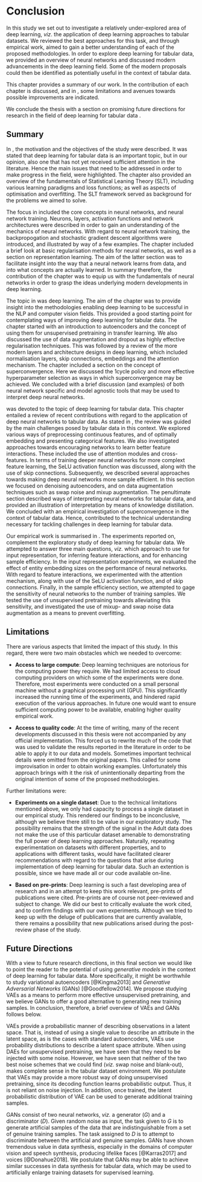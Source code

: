 # Conclusion \label{chp:conc}

In this study we set out to investigate a relatively under-explored area of deep learning, *viz*. the application of deep learning approaches to tabular datasets.
We reviewed the best approaches for this task, and through empirical work, aimed to gain a better understanding of each of the proposed methodologies.
In order to explore deep learning for tabular data, we provided an overview of neural networks and discussed modern advancements in the deep learning field.
Some of the modern proposals could then be identified as potentially useful in the context of tabular data.

This chapter provides a summary of our work.
In \Sref{sec:summary} the contribution of each chapter is discussed, and in \Sref{sec:lim}, some limitations and avenues towards possible improvements are indicated.

We conclude the thesis with a section on promising future directions for research in the field of deep learning for tabular data \Sref{sec:future}.

## Summary \label{sec:summary}

In \Cref{chp:intro}, the motivation and the objectives of the study were described.
It was stated that deep learning for tabular data is an important topic, but in our opinion, also one that has not yet received sufficient attention in the literature.
Hence the main issues that need to be addressed in order to make progress in the field, were highlighted.
The chapter also provided an overview of the fundamentals of Statistical Leaning Theory (SLT), including various learning paradigms and loss functions; as well as aspects of optimisation and overfitting.
The SLT framework served as background for the problems we aimed to solve.

The focus in \Cref{chp:nn} included the core concepts in neural networks, and neural network training.
Neurons, layers, activation functions and network architectures were described in order to gain an understanding of the mechanics of neural networks.
With regard to neural network training, the backpropogation and stochastic gradient descent algorithms were introduced, and illustrated by way of a few examples.
The chapter included a brief look at basic regularisation methods for neural networks, as well as a section on representation learning.
The aim of the latter section was to facilitate insight into the way that a neural network learns from data, and into what concepts are actually learned. 
In summary therefore, the contribution of the chapter was to equip us with the fundamentals of neural networks in order to grasp the ideas underlying modern developments in deep learning.

The topic in \Cref{chp:dl} was deep learning. 
The aim of the chapter was to provide insight into the methodologies enabling deep learning to be successful in the NLP and computer vision fields.
This provided a good starting point for contemplating ways of improving deep learning for tabular data.
The chapter started with an introduction to autoencoders and the concept of using them for unsupervised pretraining in transfer learning.
We also discussed the use of data augmentation and dropout as highly effective regularisation techniques.
This was followed by a review of the more modern layers and architecture designs in deep learning, which included normalisation layers, skip connections, embeddings and the attention mechanism.
The chapter included a section on the concept of superconvergence.
Here we discussed the 1cycle policy and more effective hyperparameter selection as ways in which superconvergence may be achieved.
We concluded with a brief discussion (and examples) of both neural network specific and model agnostic tools that may be used to interpret deep neural networks. 

\Cref{chp:td} was devoted to the topic of deep learning for tabular data.
This chapter entailed a review of recent contributions with regard to the application of deep neural networks to tabular data.
As stated in \Cref{chp:intro}, the review was guided by the main challenges posed by tabular data in this context. 
We explored various ways of preprocessing continuous features, and of optimally embedding and presenting categorical features.
We also investigated approaches towards encouraging networks to learn better feature interactions.
These included the use of attention modules and cross-features.
In terms of training deeper neural networks for more complext feature learning, the SeLU activation function was discussed, along with the use of skip connections.
Subsequently, we described several approaches towards making deep neural networks more sample efficient.
In this section we focused on denoising autoencoders, and on data augmentation techniques such as swap noise and mixup augmentation.
The penultimate section described ways of interpreting neural networks for tabular data, and provided an illustration of interpretation by means of knowledge distillation.
We concluded with an empirical investigation of superconvergence in the context of tabular data.
Hence, \Cref{chp:td} contributed to the technical understanding necessary for tackling challenges in deep learning for tabular data.

Our empirical work is summarised in \Cref{chp:exp}.
The experiments reported on, complement the exploratory study of deep learning for tabular data.
We attempted to answer three main questions, *viz.* which approach to use for input representation, for inferring feature interactions, and for enhancing sample efficiency.
In the input representation experiments, we evaluated the effect of entity embedding sizes on the performance of neural networks.
With regard to feature interactions, we experimented with the attention mechanism, along with use of the SeLU activation function, and of skip connections. 
Finally, in the sample efficiency section, we attempted to gage the sensitivity of neural networks to the number of training samples.
We tested the use of unsupervised pretraining towards alleviating this sensitivity, and investigated the use of mixup- and swap noise data augmentation as a means to prevent overfitting.

## Limitations \label{sec:lim}

There are various aspects that limited the impact of this study.
In this regard, there were two main obstacles which we needed to overcome:

+ **Access to large compute**: Deep learning techniques are notorious for the computing power they require. 
We had limited access to cloud computing providers on which some of the experiments were done. 
Therefore, most experiments were conducted on a small personal machine without a graphical processing unit (GPU).
This significantly increased the running time of the experiments, and hindered rapid execution of the various approaches. 
In future one would want to ensure sufficient computing power to be available, enabling higher quality empirical work.
  
+ **Access to quality code**: At the time of writing, many of the recent developments discussed in this thesis were not accompanied by any official implementation. 
This forced us to rewrite much of the code that was used to validate the results reported in the literature in order to be able to apply it to our data and models. 
Sometimes important technical details were omitted from the original papers.
This called for some improvisation in order to obtain working examples. 
Unfortunately this approach brings with it the risk of unintentionally departing from the original intention of some of the proposed methodologies.

Further limitations were:

+ **Experiments on a single dataset**: Due to the technical limitations mentioned above, we only had capacity to process a single dataset in our empirical study. 
This rendered our findings to be inconclusive, although we believe there still to be value in our exploratory study.
The possibility remains that the strength of the signal in the Adult data does not make the use of this particular dataset amenable to  demonstrating the full power of deep learning approaches. 
Naturally, repeating experimentation on datasets with different properties, and to applications with different tasks, would have facilitated clearer recommendations with regard to the questions that arise during implementation of deep learning for tabular data.
Such an extention is possible, since we have made all or our code available on-line.

+ **Based on pre-prints**: Deep learning is such a fast developing area of research and in an attempt to keep this work relevant, pre-prints of publications were cited. 
Pre-prints are of course not peer-reviewed and subject to change. 
We did our best to critically evaluate the work cited, and to confirm findings with our own experiments.
Although we tried to keep up with the deluge of publications that are currently available, there remains a possibility that new publications arised during the post-review phase of the study.

## Future Directions \label{sec:future}

With a view to future research directions, in this final section we would like to point the reader to the potential of using *generative models* in the context of deep learning for tabular data.
More specifically, it might be worthwhile to study variational autoencoders [@Kingma2013] and *Generative Adversarial Networks* (GANs) [@Goodfellow2014].
We propose studying VAEs as a means to perform more effective unsupervised pretraining, and we believe GANs to offer a good alternative to generating new training samples.
In conclusion, therefore, a brief overview of VAEs and GANs follows below.

VAEs provide a probabilistic manner of describing observations in a latent space.
That is, instead of using a single value to describe an attribute in the latent space, as is the cases with standard autoencoders, VAEs use probability distributions to describe a latent space attribute.
When using DAEs for unsupervised pretraining, we have seen that they need to be injected with some noise.
However, we have seen that neither of the two best noise schemes that we could find (*viz.* swap noise and blank-out), makes complete sense in the tabular dataset environment.
We postulate that VAEs may provide a more robust way of doing unsupervised pretraining, since its decoding function learns probabilistic output. 
Thus, it is not reliant on noise injection.
In addition, once trained, the latent probabilistic distribution of VAE can be used to generate additional training samples.

GANs consist of two neural networks, *viz.* a generator ($G$) and a discriminator ($D$).
Given random noise as input, the task given to $G$ is to generate artificial samples of the data that are indistinguishable from a set of genuine training samples.
The task assigned to $D$ is to attempt to discriminate between the artificial and genuine samples.
GANs have shown tremendous value in data synthesis, especially in the domains of computer vision and speech synthesis, producing lifelike faces [@Karras2017] and voices [@Donahue2018].
We postulate that GANs may be able to achieve similar successes in data synthesis for tabular data, which may be used to artificially enlarge training datasets for supervised learning.
